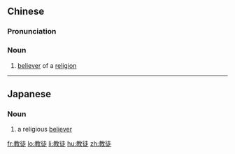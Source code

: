 ==Chinese==
{{zh-forms}}

===Pronunciation===
{{zh-pron
|m=jiàotú
|c=gaau3 tou4
|cat=n
}}

===Noun===
{{zh-noun}}

# [[believer]] of a [[religion]]

----

==Japanese==
{{ja-kanjitab|きょう|と|yomi=o}}

===Noun===
{{ja-noun|きょうと}}

# a religious [[believer]]

[[fr:教徒]]
[[lo:教徒]]
[[li:教徒]]
[[hu:教徒]]
[[zh:教徒]]